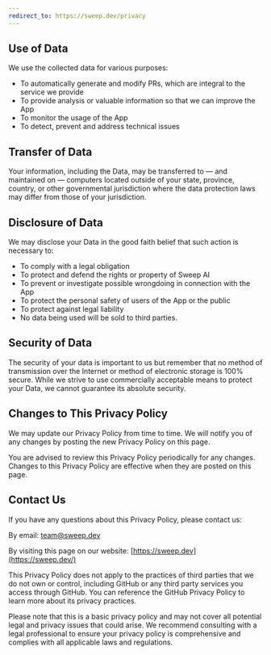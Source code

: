 ```yaml
---
redirect_to: https://sweep.dev/privacy
---
```


## Use of Data

We use the collected data for various purposes:

- To automatically generate and modify PRs, which are integral to the service we provide
- To provide analysis or valuable information so that we can improve the App
- To monitor the usage of the App
- To detect, prevent and address technical issues

## Transfer of Data

Your information, including the Data, may be transferred to — and maintained on — computers located outside of your state, province, country, or other governmental jurisdiction where the data protection laws may differ from those of your jurisdiction.

## Disclosure of Data

We may disclose your Data in the good faith belief that such action is necessary to:

- To comply with a legal obligation
- To protect and defend the rights or property of Sweep AI
- To prevent or investigate possible wrongdoing in connection with the App
- To protect the personal safety of users of the App or the public
- To protect against legal liability
- No data being used will be sold to third parties.

## Security of Data

The security of your data is important to us but remember that no method of transmission over the Internet or method of electronic storage is 100% secure. While we strive to use commercially acceptable means to protect your Data, we cannot guarantee its absolute security.

## Changes to This Privacy Policy

We may update our Privacy Policy from time to time. We will notify you of any changes by posting the new Privacy Policy on this page.

You are advised to review this Privacy Policy periodically for any changes. Changes to this Privacy Policy are effective when they are posted on this page.

## Contact Us

If you have any questions about this Privacy Policy, please contact us:

By email: [team@sweep.dev](mailto:team@sweep.dev)

By visiting this page on our website: [https://sweep.dev](https://sweep.dev/)

This Privacy Policy does not apply to the practices of third parties that we do not own or control, including GitHub or any third party services you access through GitHub. You can reference the GitHub Privacy Policy to learn more about its privacy practices.

Please note that this is a basic privacy policy and may not cover all potential legal and privacy issues that could arise. We recommend consulting with a legal professional to ensure your privacy policy is comprehensive and complies with all applicable laws and regulations.
